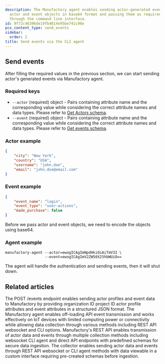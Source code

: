 ```yaml
---
description: The Manufactory agent enables sending actor-generated events by encoding
  actor and event objects in base64 format and passing them as required parameters
  through the command line interface.
id: 9f72c46396de19fb4814e95be741c96e
pcx_content_type: send_events
sidebar:
  order: 2
title: Send events via the CLI agent
---
```


## Send events

After filling the required values in the previous section, we can start sending actor's generated events via Manufactory agent.

### Required keys

- `--actor` (required) object - Pairs containing attribute name and the corresponding value while considering the correct attribute names and data types. Please refer to [Get Actors schema](/products/manufactory/actors/get_schema/).
- `--event` (required) object - Pairs containing attribute name and the corresponding value while considering the correct attribute names and data types. Please refer to [Get events schema](/products/manufactory/events/get_schema/).

### Actor example
```json
{
    "city": "New York",
    "country": "USA",
    "username": "john.doe",
    "email": "john.doe@email.com"
}
```

### Event example
```json
{
    "event_name": "login",
    "event_type": "user-actions",
    "made_purchase": false
}
```

Before we pass actor and event objects, we need to encode the objects using base64.


### Agent example

```shell
manufactory-agent --actor=ewogICAgImNpdHkiOiAiTmV3I \
                  --event=ewogICAgImV2ZW50X25hbWUiO==
```

The agent will handle the authentication and sending events, then it will shut down.


## Related articles
<CardGrid>
<LinkTitleCard header="<b>Rest Api > Send events via the REST API</b>" href="/products/manufactory/collector/rest_api/send_events/" > The POST /events endpoint enables sending actor profiles and event data to Manufactory by providing organization ID project ID actor profile attributes and event attributes in a structured JSON format. </LinkTitleCard>
<LinkTitleCard header="<b>Collector > Collecting events via our CLI agent</b>" href="/products/manufactory/collector/agent/" > The Manufactory agent enables off-loading API event transmission and works effectively on IoT devices with limited computing power or connectivity while allowing data collection through various methods including REST API websocket and CLI options. </LinkTitleCard>
<LinkTitleCard header="<b>Collector > Collecting events via the REST API</b>" href="/products/manufactory/collector/rest_api/" > Manufactory's REST API enables transmission of actor data and events through multiple collection methods including websocket CLI agent and direct API endpoints with predefined schemas for secure data ingestion. </LinkTitleCard>
<LinkTitleCard header="<b>Manufactory > Collector</b>" href="/products/manufactory/collector/" > The collector enables sending actor data and events through REST API websocket or CLI agent methods with data viewable in a custom interface requiring pre-created schemas before ingestion. </LinkTitleCard>
</CardGrid>